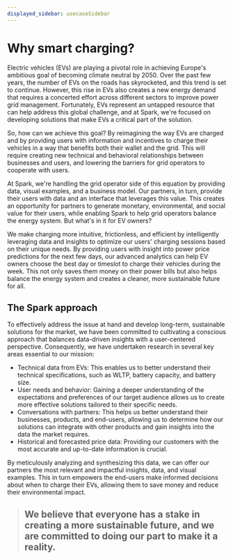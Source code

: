```yaml
---
displayed_sidebar: usecaseSidebar
---
```


# Why smart charging?

Electric vehicles (EVs) are playing a pivotal role in achieving Europe's ambitious goal of becoming climate neutral by 2050. Over the past few years, the number of EVs on the roads has skyrocketed, and this trend is set to continue. However, this rise in EVs also creates a new energy demand that requires a concerted effort across different sectors to improve power grid management. Fortunately, EVs represent an untapped resource that can help address this global challenge, and at Spark, we're focused on developing solutions that make EVs a critical part of the solution.

So, how can we achieve this goal? By reimagining the way EVs are charged and by providing users with information and incentives to charge their vehicles in a way that benefits both their wallet and the grid. This will require creating new technical and behavioral relationships between businesses and users, and lowering the barriers for grid operators to cooperate with users.

At Spark, we're handling the grid operator side of this equation by providing data, visual examples, and a business model. Our partners, in turn, provide their users with data and an interface that leverages this value. This creates an opportunity for partners to generate monetary, environmental, and social value for their users, while enabling Spark to help grid operators balance the energy system. But what's in it for EV owners?

We make charging more intuitive, frictionless, and efficient by intelligently leveraging data and insights to optimize our users' charging sessions based on their unique needs. By providing users with insight into power price predictions for the next few days, our advanced analytics can help EV owners choose the best day or timeslot to charge their vehicles during the week. This not only saves them money on their power bills but also helps balance the energy system and creates a cleaner, more sustainable future for all.

## The Spark approach

To effectively address the issue at hand and develop long-term, sustainable solutions for the market, we have been committed to cultivating a conscious approach that balances data-driven insights with a user-centered perspective. Consequently, we have undertaken research in several key areas essential to our mission:

-   Technical data from EVs: This enables us to better understand their technical specifications, such as WLTP, battery capacity, and battery size.
-   User needs and behavior: Gaining a deeper understanding of the expectations and preferences of our target audience allows us to create more effective solutions tailored to their specific needs.
-   Conversations with partners: This helps us better understand their businesses, products, and end-users, allowing us to determine how our solutions can integrate with other products and gain insights into the data the market requires.
-   Historical and forecasted price data: Providing our customers with the most accurate and up-to-date information is crucial.

By meticulously analyzing and synthesizing this data, we can offer our partners the most relevant and impactful insights, data, and visual examples. This in turn empowers the end-users make informed decisions about when to charge their EVs, allowing them to save money and reduce their environmental impact.

> ## We believe that everyone has a stake in creating a more sustainable future, and we are committed to doing our part to make it a reality.
